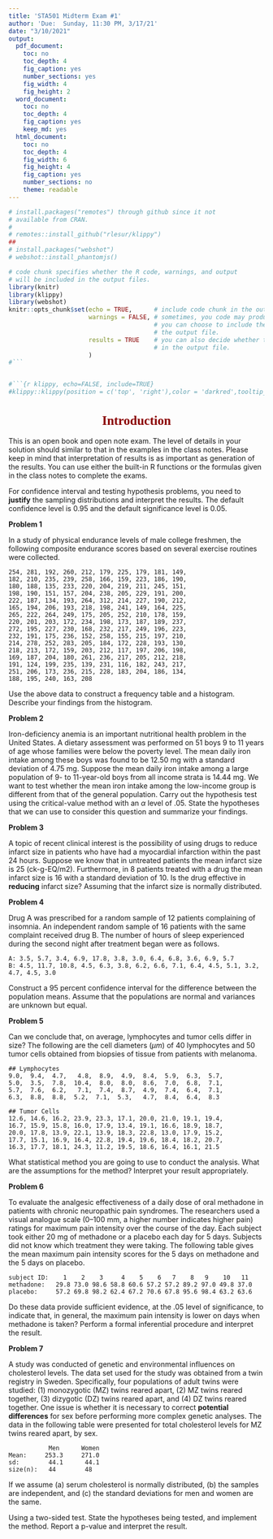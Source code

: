 ---
title: 'STA501 Midterm Exam #1'
author: 'Due:  Sunday, 11:30 PM, 3/17/21'
date: "3/10/2021"
output:
  pdf_document: 
    toc: no
    toc_depth: 4
    fig_caption: yes
    number_sections: yes
    fig_width: 4
    fig_height: 2
  word_document: 
    toc: no
    toc_depth: 4
    fig_caption: yes
    keep_md: yes
  html_document: 
    toc: no
    toc_depth: 4
    fig_width: 6
    fig_height: 4
    fig_caption: yes
    number_sections: no
    theme: readable
---
<style type="text/css">
h1.title {
  font-size: 20px;
  color: DarkRed;
  text-align: center;
}
h4.author { /* Header 4 - and the author and data headers use this too  */
    font-size: 18px;
  font-family: "Times New Roman", Times, serif;
  color: DarkRed;
  text-align: center;
}
h4.date { /* Header 4 - and the author and data headers use this too  */
  font-size: 18px;
  font-family: "Times New Roman", Times, serif;
  color: DarkBlue;
  text-align: center;
}
h1 { /* Header 3 - and the author and data headers use this too  */
    font-size: 25px;
    font-family: "Times New Roman", Times, serif;
    color: darkred;
    text-align: center;
}
h2 { /* Header 3 - and the author and data headers use this too  */
    font-size: 20px;
    font-family: "Times New Roman", Times, serif;
    color: navy;
    text-align: left;
}

h3 { /* Header 3 - and the author and data headers use this too  */
    font-size: 18px;
    font-family: "Times New Roman", Times, serif;
    color: navy;
    text-align: left;
}

h4 { /* Header 4 - and the author and data headers use this too  */
    font-size: 18px;
    font-family: "Times New Roman", Times, serif;
    color: darkred;
    text-align: left;
}
</style>

```{r setup, include=FALSE}
# install.packages("remotes") through github since it not
# available from CRAN. 
# 
# remotes::install_github("rlesur/klippy")
##
# install.packages("webshot")
# webshot::install_phantomjs()

# code chunk specifies whether the R code, warnings, and output 
# will be included in the output files.
library(knitr)
library(klippy)
library(webshot)
knitr::opts_chunk$set(echo = TRUE,      # include code chunk in the output file
                      warnings = FALSE, # sometimes, you code may produce warning messages,
                                        # you can choose to include the warning messages in
                                        # the output file. 
                      results = TRUE    # you can also decide whether to include the output
                                        # in the output file.
                      )  
#```


#```{r klippy, echo=FALSE, include=TRUE}
#klippy::klippy(position = c('top', 'right'),color = 'darkred',tooltip_message = 'Click to copy', tooltip_success = #'Done')
```

# Introduction

This is an open book and open note exam. The level of details in your solution should similar to that in the examples in the class notes.  Please keep in mind that interpretation of results is as important as generation of the results. You can use either the built-in R functions or the formulas given in the class notes to complete the exams.

For confidence interval and testing hypothesis problems, you need to **justify** the sampling distributions and interpret the results. The default confidence level is 0.95 and the default significance level is 0.05.



**Problem 1**

In a study of physical endurance levels of male college freshmen, the following composite endurance scores based on several exercise routines were collected.

```{}
254, 281, 192, 260, 212, 179, 225, 179, 181, 149, 
182, 210, 235, 239, 258, 166, 159, 223, 186, 190,
180, 188, 135, 233, 220, 204, 219, 211, 245, 151, 
198, 190, 151, 157, 204, 238, 205, 229, 191, 200,
222, 187, 134, 193, 264, 312, 214, 227, 190, 212, 
165, 194, 206, 193, 218, 198, 241, 149, 164, 225,
265, 222, 264, 249, 175, 205, 252, 210, 178, 159, 
220, 201, 203, 172, 234, 198, 173, 187, 189, 237,
272, 195, 227, 230, 168, 232, 217, 249, 196, 223,
232, 191, 175, 236, 152, 258, 155, 215, 197, 210,
214, 278, 252, 283, 205, 184, 172, 228, 193, 130,
218, 213, 172, 159, 203, 212, 117, 197, 206, 198,
169, 187, 204, 180, 261, 236, 217, 205, 212, 218,
191, 124, 199, 235, 139, 231, 116, 182, 243, 217,
251, 206, 173, 236, 215, 228, 183, 204, 186, 134,
188, 195, 240, 163, 208
```
Use the above data to construct a frequency table and a histogram. Describe your findings from the histogram.


**Problem 2**

Iron-deficiency anemia is an important nutritional health problem in the United States. A dietary assessment was performed on 51 boys 9 to 11 years of age whose families were below the poverty level. The mean daily iron intake among these boys was found to be 12.50 mg with a standard deviation of 4.75 mg. Suppose the mean daily iron intake among a large population of 9- to 11-year-old boys from all income strata is 14.44 mg. We want to test whether the mean iron intake among the low-income group is different from that of the general population. Carry out the hypothesis test using the critical-value method with an $\alpha$ level of .05. State the hypotheses that we can use to consider this question and summarize your findings.



**Problem 3**

A topic of recent clinical interest is the possibility of using drugs to reduce infarct size in patients who have had a myocardial infarction within the past 24 hours. Suppose we know that in untreated patients the mean infarct size is 25 (ck-g-EQ/m2). Furthermore, in 8 patients treated with a drug the mean infarct size is 16 with a standard deviation of 10. Is the drug effective in **reducing** infarct size? Assuming that the infarct size is normally distributed.




**Problem 4**

Drug A was prescribed for a random sample of 12 patients complaining of insomnia. An independent random sample of 16 patients with the same complaint received drug B. The number of hours of sleep experienced during the second night after treatment began were as follows.
```{}
A: 3.5, 5.7, 3.4, 6.9, 17.8, 3.8, 3.0, 6.4, 6.8, 3.6, 6.9, 5.7
B: 4.5, 11.7, 10.8, 4.5, 6.3, 3.8, 6.2, 6.6, 7.1, 6.4, 4.5, 5.1, 3.2, 4.7, 4.5, 3.0
```
Construct a 95 percent confidence interval for the difference between the population means. Assume that the populations are normal and variances are unknown but equal. 





**Problem 5**

Can we conclude that, on average, lymphocytes and tumor cells differ in size? The following are the cell diameters ($\mu m$) of 40 lymphocytes and 50 tumor cells obtained from biopsies of tissue from patients with melanoma.

```{}
## Lymphocytes
9.0,  9.4,  4.7,   4.8,  8.9,  4.9,  8.4,  5.9,  6.3,  5.7,  
5.0,  3.5,  7.8,  10.4,  8.0,  8.0,  8.6,  7.0,  6.8,  7.1,   
5.7,  7.6,  6.2,   7.1,  7.4,  8.7,  4.9,  7.4,  6.4,  7.1,  
6.3,  8.8,  8.8,  5.2,  7.1,  5.3,   4.7,  8.4,  6.4,  8.3

## Tumor Cells
12.6, 14.6, 16.2, 23.9, 23.3, 17.1, 20.0, 21.0, 19.1, 19.4,
16.7, 15.9, 15.8, 16.0, 17.9, 13.4, 19.1, 16.6, 18.9, 18.7,
20.0, 17.8, 13.9, 22.1, 13.9, 18.3, 22.8, 13.0, 17.9, 15.2,
17.7, 15.1, 16.9, 16.4, 22.8, 19.4, 19.6, 18.4, 18.2, 20.7,
16.3, 17.7, 18.1, 24.3, 11.2, 19.5, 18.6, 16.4, 16.1, 21.5
```

What statistical method you are going to use to conduct the analysis. What are the assumptions for the method? Interpret your result appropriately.


**Problem 6**

To evaluate the analgesic effectiveness of a daily dose of oral methadone in patients with chronic neuropathic pain syndromes. The researchers used a visual analogue scale (0–100 mm, a higher number indicates higher pain) ratings for maximum pain intensity over the course of the day. Each subject took either 20 mg of methadone or a placebo each day for 5 days. Subjects did not know which treatment they were taking. The following table gives the mean maximum pain intensity scores for the 5 days on methadone and the 5 days on placebo. 

```{}
subject ID:    1    2    3     4    5    6   7    8   9    10   11
methadone:   29.8 73.0 98.6 58.8 60.6 57.2 57.2 89.2 97.0 49.8 37.0
placebo:     57.2 69.8 98.2 62.4 67.2 70.6 67.8 95.6 98.4 63.2 63.6
```

Do these data provide sufficient evidence, at the .05 level of significance, to indicate that, in general, the maximum pain intensity is lower on days when methadone is taken? Perform a formal inferential procedure and interpret the result.

  

**Problem 7**

A study was conducted of genetic and environmental influences on cholesterol levels. The data set used for the study was obtained from a twin registry in Sweden. Specifically, four populations of adult twins were studied: (1) monozygotic (MZ) twins reared apart, (2) MZ twins reared together, (3) dizygotic (DZ) twins reared apart, and (4) DZ twins reared together. One issue is whether it is necessary to correct **potential differences** for sex before performing more complex genetic analyses. The data in the following table were presented for total cholesterol levels for MZ twins reared apart, by sex.

```{}
           Men      Women
Mean:     253.3     271.0
sd:        44.1      44.1
size(n):   44        48
```

If we assume (a) serum cholesterol is normally distributed, (b) the samples are independent, and (c) the standard deviations for men and women are the same. 

Using a two-sided test. State the hypotheses being tested, and implement the method. Report a p-value and interpret the result.


